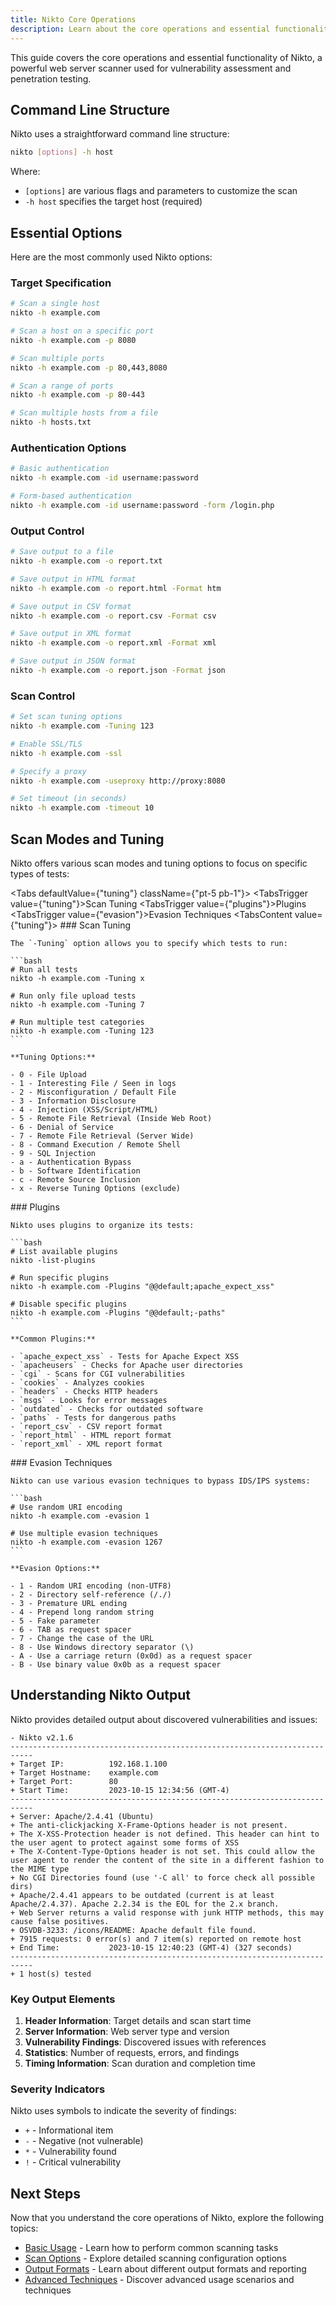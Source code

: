 ```yaml
---
title: Nikto Core Operations
description: Learn about the core operations and essential functionality of Nikto web vulnerability scanner
---
```




This guide covers the core operations and essential functionality of Nikto, a powerful web server scanner used for vulnerability assessment and penetration testing.

## Command Line Structure

Nikto uses a straightforward command line structure:

```bash
nikto [options] -h host
```

Where:
- `[options]` are various flags and parameters to customize the scan
- `-h host` specifies the target host (required)

## Essential Options

Here are the most commonly used Nikto options:

### Target Specification

```bash
# Scan a single host
nikto -h example.com

# Scan a host on a specific port
nikto -h example.com -p 8080

# Scan multiple ports
nikto -h example.com -p 80,443,8080

# Scan a range of ports
nikto -h example.com -p 80-443

# Scan multiple hosts from a file
nikto -h hosts.txt
```

### Authentication Options

```bash
# Basic authentication
nikto -h example.com -id username:password

# Form-based authentication
nikto -h example.com -id username:password -form /login.php
```

### Output Control

```bash
# Save output to a file
nikto -h example.com -o report.txt

# Save output in HTML format
nikto -h example.com -o report.html -Format htm

# Save output in CSV format
nikto -h example.com -o report.csv -Format csv

# Save output in XML format
nikto -h example.com -o report.xml -Format xml

# Save output in JSON format
nikto -h example.com -o report.json -Format json
```

### Scan Control

```bash
# Set scan tuning options
nikto -h example.com -Tuning 123

# Enable SSL/TLS
nikto -h example.com -ssl

# Specify a proxy
nikto -h example.com -useproxy http://proxy:8080

# Set timeout (in seconds)
nikto -h example.com -timeout 10
```

## Scan Modes and Tuning

Nikto offers various scan modes and tuning options to focus on specific types of tests:

<Tabs defaultValue={"tuning"} className={"pt-5 pb-1"}>
  <TabsList>
    <TabsTrigger value={"tuning"}>Scan Tuning</TabsTrigger>
    <TabsTrigger value={"plugins"}>Plugins</TabsTrigger>
    <TabsTrigger value={"evasion"}>Evasion Techniques</TabsTrigger>
  </TabsList>
  <TabsContent value={"tuning"}>
    ### Scan Tuning
    
    The `-Tuning` option allows you to specify which tests to run:
    
    ```bash
    # Run all tests
    nikto -h example.com -Tuning x
    
    # Run only file upload tests
    nikto -h example.com -Tuning 7
    
    # Run multiple test categories
    nikto -h example.com -Tuning 123
    ```
    
    **Tuning Options:**
    
    - 0 - File Upload
    - 1 - Interesting File / Seen in logs
    - 2 - Misconfiguration / Default File
    - 3 - Information Disclosure
    - 4 - Injection (XSS/Script/HTML)
    - 5 - Remote File Retrieval (Inside Web Root)
    - 6 - Denial of Service
    - 7 - Remote File Retrieval (Server Wide)
    - 8 - Command Execution / Remote Shell
    - 9 - SQL Injection
    - a - Authentication Bypass
    - b - Software Identification
    - c - Remote Source Inclusion
    - x - Reverse Tuning Options (exclude)
  </TabsContent>
  <TabsContent value={"plugins"}>
    ### Plugins
    
    Nikto uses plugins to organize its tests:
    
    ```bash
    # List available plugins
    nikto -list-plugins
    
    # Run specific plugins
    nikto -h example.com -Plugins "@@default;apache_expect_xss"
    
    # Disable specific plugins
    nikto -h example.com -Plugins "@@default;-paths"
    ```
    
    **Common Plugins:**
    
    - `apache_expect_xss` - Tests for Apache Expect XSS
    - `apacheusers` - Checks for Apache user directories
    - `cgi` - Scans for CGI vulnerabilities
    - `cookies` - Analyzes cookies
    - `headers` - Checks HTTP headers
    - `msgs` - Looks for error messages
    - `outdated` - Checks for outdated software
    - `paths` - Tests for dangerous paths
    - `report_csv` - CSV report format
    - `report_html` - HTML report format
    - `report_xml` - XML report format
  </TabsContent>
  <TabsContent value={"evasion"}>
    ### Evasion Techniques
    
    Nikto can use various evasion techniques to bypass IDS/IPS systems:
    
    ```bash
    # Use random URI encoding
    nikto -h example.com -evasion 1
    
    # Use multiple evasion techniques
    nikto -h example.com -evasion 1267
    ```
    
    **Evasion Options:**
    
    - 1 - Random URI encoding (non-UTF8)
    - 2 - Directory self-reference (/./)
    - 3 - Premature URL ending
    - 4 - Prepend long random string
    - 5 - Fake parameter
    - 6 - TAB as request spacer
    - 7 - Change the case of the URL
    - 8 - Use Windows directory separator (\)
    - A - Use a carriage return (0x0d) as a request spacer
    - B - Use binary value 0x0b as a request spacer
  </TabsContent>
</Tabs>

## Understanding Nikto Output

Nikto provides detailed output about discovered vulnerabilities and issues:

```
- Nikto v2.1.6
---------------------------------------------------------------------------
+ Target IP:          192.168.1.100
+ Target Hostname:    example.com
+ Target Port:        80
+ Start Time:         2023-10-15 12:34:56 (GMT-4)
---------------------------------------------------------------------------
+ Server: Apache/2.4.41 (Ubuntu)
+ The anti-clickjacking X-Frame-Options header is not present.
+ The X-XSS-Protection header is not defined. This header can hint to the user agent to protect against some forms of XSS
+ The X-Content-Type-Options header is not set. This could allow the user agent to render the content of the site in a different fashion to the MIME type
+ No CGI Directories found (use '-C all' to force check all possible dirs)
+ Apache/2.4.41 appears to be outdated (current is at least Apache/2.4.37). Apache 2.2.34 is the EOL for the 2.x branch.
+ Web Server returns a valid response with junk HTTP methods, this may cause false positives.
+ OSVDB-3233: /icons/README: Apache default file found.
+ 7915 requests: 0 error(s) and 7 item(s) reported on remote host
+ End Time:           2023-10-15 12:40:23 (GMT-4) (327 seconds)
---------------------------------------------------------------------------
+ 1 host(s) tested
```

### Key Output Elements

1. **Header Information**: Target details and scan start time
2. **Server Information**: Web server type and version
3. **Vulnerability Findings**: Discovered issues with references
4. **Statistics**: Number of requests, errors, and findings
5. **Timing Information**: Scan duration and completion time

### Severity Indicators

Nikto uses symbols to indicate the severity of findings:

- `+` - Informational item
- `-` - Negative (not vulnerable)
- `*` - Vulnerability found
- `!` - Critical vulnerability

## Next Steps

Now that you understand the core operations of Nikto, explore the following topics:

- [Basic Usage](/docs/nikto/core-operations/basic-usage) - Learn how to perform common scanning tasks
- [Scan Options](/docs/nikto/core-operations/scan-options) - Explore detailed scanning configuration options
- [Output Formats](/docs/nikto/core-operations/output-formats) - Learn about different output formats and reporting
- [Advanced Techniques](/docs/nikto/advanced-techniques) - Discover advanced usage scenarios and techniques
